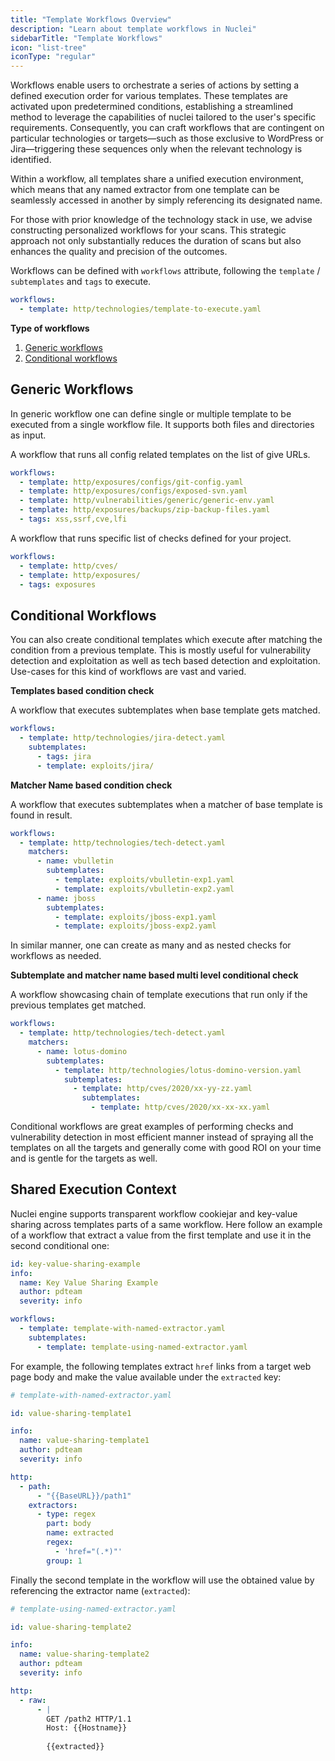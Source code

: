```yaml
---
title: "Template Workflows Overview"
description: "Learn about template workflows in Nuclei"
sidebarTitle: "Template Workflows"
icon: "list-tree"
iconType: "regular"
---
```


Workflows enable users to orchestrate a series of actions by setting a defined execution order for various templates. These templates are activated upon predetermined conditions, establishing a streamlined method to leverage the capabilities of nuclei tailored to the user's specific requirements. Consequently, you can craft workflows that are contingent on particular technologies or targets—such as those exclusive to WordPress or Jira—triggering these sequences only when the relevant technology is identified.

Within a workflow, all templates share a unified execution environment, which means that any named extractor from one template can be seamlessly accessed in another by simply referencing its designated name.

<Tip>
For those with prior knowledge of the technology stack in use, we advise constructing personalized workflows for your scans. This strategic approach not only substantially reduces the duration of scans but also enhances the quality and precision of the outcomes.
</Tip>

Workflows can be defined with `workflows` attribute, following the `template` / `subtemplates` and `tags` to execute.

```yaml
workflows:
  - template: http/technologies/template-to-execute.yaml
```

**Type of workflows**

1. [Generic workflows](#generic-workflows)
2. [Conditional workflows](#conditional-workflows)

## Generic Workflows

In generic workflow one can define single or multiple template to be executed from a single workflow file. It supports both files and directories as input.

A workflow that runs all config related templates on the list of give URLs.

```yaml
workflows:
  - template: http/exposures/configs/git-config.yaml
  - template: http/exposures/configs/exposed-svn.yaml
  - template: http/vulnerabilities/generic/generic-env.yaml
  - template: http/exposures/backups/zip-backup-files.yaml
  - tags: xss,ssrf,cve,lfi
```

A workflow that runs specific list of checks defined for your project.

```yaml
workflows:
  - template: http/cves/
  - template: http/exposures/
  - tags: exposures
```
## Conditional Workflows

You can also create conditional templates which execute after matching the condition from a previous template. This is mostly useful for vulnerability detection and exploitation as well as tech based detection and exploitation. Use-cases for this kind of workflows are vast and varied.

**Templates based condition check**

A workflow that executes subtemplates when base template gets matched.

```yaml
workflows:
  - template: http/technologies/jira-detect.yaml
    subtemplates:
      - tags: jira
      - template: exploits/jira/
```

**Matcher Name based condition check**

A workflow that executes subtemplates when a matcher of base template is found in result.

```yaml
workflows:
  - template: http/technologies/tech-detect.yaml
    matchers:
      - name: vbulletin
        subtemplates:
          - template: exploits/vbulletin-exp1.yaml
          - template: exploits/vbulletin-exp2.yaml
      - name: jboss
        subtemplates:
          - template: exploits/jboss-exp1.yaml
          - template: exploits/jboss-exp2.yaml
```

In similar manner, one can create as many and as nested checks for workflows as needed.

**Subtemplate and matcher name based multi level conditional check**

A workflow showcasing chain of template executions that run only if the previous templates get matched.


```yaml
workflows:
  - template: http/technologies/tech-detect.yaml
    matchers:
      - name: lotus-domino
        subtemplates:
          - template: http/technologies/lotus-domino-version.yaml
            subtemplates:
              - template: http/cves/2020/xx-yy-zz.yaml
                subtemplates:
                  - template: http/cves/2020/xx-xx-xx.yaml
```

Conditional workflows are great examples of performing checks and vulnerability detection in most efficient manner instead of spraying all the templates on all the targets and generally come with good ROI on your time and is gentle for the targets as well.

## Shared Execution Context

Nuclei engine supports transparent workflow cookiejar and key-value sharing across templates parts of a same workflow. Here follow an example of a workflow that extract a value from the first template and use it in the second conditional one:

```yaml
id: key-value-sharing-example
info:
  name: Key Value Sharing Example
  author: pdteam
  severity: info

workflows:
  - template: template-with-named-extractor.yaml
    subtemplates:
      - template: template-using-named-extractor.yaml
```

For example, the following templates extract `href` links from a target web page body and make the value available under the `extracted` key:

```yaml
# template-with-named-extractor.yaml

id: value-sharing-template1

info:
  name: value-sharing-template1
  author: pdteam
  severity: info

http:
  - path:
      - "{{BaseURL}}/path1"
    extractors:
      - type: regex
        part: body
        name: extracted
        regex:
          - 'href="(.*)"'
        group: 1
```

Finally the second template in the workflow will use the obtained value by referencing the extractor name (`extracted`):

```yaml
# template-using-named-extractor.yaml

id: value-sharing-template2

info:
  name: value-sharing-template2
  author: pdteam
  severity: info

http:
  - raw:
      - |
        GET /path2 HTTP/1.1
        Host: {{Hostname}}
        
        {{extracted}}
```
